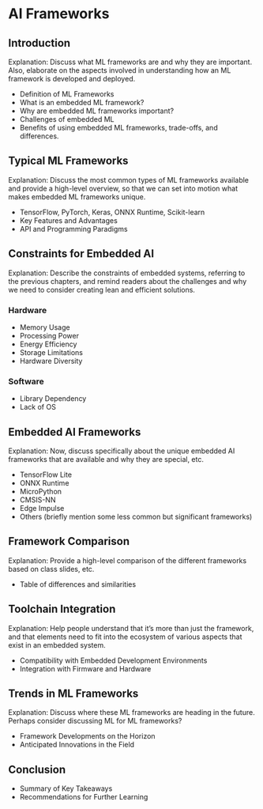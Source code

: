 # AI Frameworks

## Introduction

Explanation: Discuss what ML frameworks are and why they are important. Also, elaborate on the aspects involved in understanding how an ML framework is developed and deployed.

- Definition of ML Frameworks
- What is an embedded ML framework?
- Why are embedded ML frameworks important?
- Challenges of embedded ML
- Benefits of using embedded ML frameworks, trade-offs, and differences.

## Typical ML Frameworks

Explanation: Discuss the most common types of ML frameworks available and provide a high-level overview, so that we can set into motion what makes embedded ML frameworks unique.

- TensorFlow, PyTorch, Keras, ONNX Runtime, Scikit-learn
- Key Features and Advantages
- API and Programming Paradigms

## Constraints for Embedded AI

Explanation: Describe the constraints of embedded systems, referring to the previous chapters, and remind readers about the challenges and why we need to consider creating lean and efficient solutions.

### Hardware

- Memory Usage
- Processing Power
- Energy Efficiency
- Storage Limitations
- Hardware Diversity

### Software

- Library Dependency
- Lack of OS

## Embedded AI Frameworks

Explanation: Now, discuss specifically about the unique embedded AI frameworks that are available and why they are special, etc.

- TensorFlow Lite
- ONNX Runtime
- MicroPython
- CMSIS-NN
- Edge Impulse
- Others (briefly mention some less common but significant frameworks)

## Framework Comparison

Explanation: Provide a high-level comparison of the different frameworks based on class slides, etc.

- Table of differences and similarities

## Toolchain Integration

Explanation: Help people understand that it's more than just the framework, and that elements need to fit into the ecosystem of various aspects that exist in an embedded system.

- Compatibility with Embedded Development Environments
- Integration with Firmware and Hardware

## Trends in ML Frameworks

Explanation: Discuss where these ML frameworks are heading in the future. Perhaps consider discussing ML for ML frameworks?

- Framework Developments on the Horizon
- Anticipated Innovations in the Field

## Conclusion

- Summary of Key Takeaways
- Recommendations for Further Learning